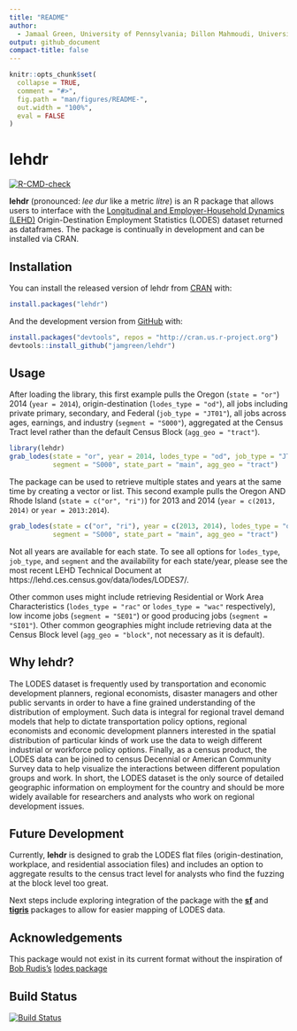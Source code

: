 ```yaml
---
title: "README"
author:
  - Jamaal Green, University of Pennsylvania; Dillon Mahmoudi, University of Maryland Baltimore County; Liming Wang, Portland State University
output: github_document
compact-title: false
---
```


<!-- README.md is generated from README.Rmd. Please edit that file -->

```r
knitr::opts_chunk$set(
  collapse = TRUE,
  comment = "#>",
  fig.path = "man/figures/README-",
  out.width = "100%",
  eval = FALSE
)
```

# lehdr
<!-- badges: start -->
[![R-CMD-check](https://github.com/jamgreen/lehdr/workflows/R-CMD-check/badge.svg)](https://github.com/jamgreen/lehdr/actions)
<!-- badges: end -->

**lehdr** (pronounced: _lee dur_ like a metric _litre_) is an R package that allows users to interface with the [Longitudinal and Employer-Household Dynamics (LEHD)](https://lehd.ces.census.gov/) Origin-Destination Employment Statistics (LODES) dataset returned as dataframes. The package is continually in development and can be installed via CRAN.

## Installation

You can install the released version of lehdr from [CRAN](https://CRAN.R-project.org) with:

``` r
install.packages("lehdr")
```
And the development version from [GitHub](https://github.com/) with:

```r
install.packages("devtools", repos = "http://cran.us.r-project.org")
devtools::install_github("jamgreen/lehdr")
```

## Usage

After loading the library, this first example pulls the Oregon (`state = "or"`) 2014 (`year = 2014`), origin-destination (`lodes_type = "od"`), all jobs including private primary, secondary, and Federal (`job_type = "JT01"`), all jobs across ages, earnings, and industry (`segment = "S000"`), aggregated at the Census Tract level rather than the default Census Block (`agg_geo = "tract"`).

```r
library(lehdr)
grab_lodes(state = "or", year = 2014, lodes_type = "od", job_type = "JT01", 
           segment = "S000", state_part = "main", agg_geo = "tract")
```

The package can be used to retrieve multiple states and years at the same time by creating a vector or list. This second example pulls the Oregon AND Rhode Island (`state = c("or", "ri")`) for 2013 and 2014 (`year = c(2013, 2014)` or `year = 2013:2014`).

```r
grab_lodes(state = c("or", "ri"), year = c(2013, 2014), lodes_type = "od", job_type = "JT01", 
           segment = "S000", state_part = "main", agg_geo = "tract")           
```

Not all years are available for each state. To see all options for `lodes_type`, `job_type`, and `segment` and the availability for each state/year, please see the most recent LEHD Technical Document at https://lehd.ces.census.gov/data/lodes/LODES7/.

Other common uses might include retrieving Residential or Work Area Characteristics (`lodes_type = "rac"` or `lodes_type = "wac"` respectively), low income jobs (`segment = "SE01"`) or good producing jobs (`segment = "SI01"`). Other common geographies might include retrieving data at the Census Block level (`agg_geo = "block"`, not necessary as it is default).

## Why lehdr?

The LODES dataset is frequently used by transportation and economic development planners, regional economists, disaster managers and other public servants in order to have a fine grained understanding of the distribution of employment. Such data is integral for regional travel demand models that help to dictate transportation policy options, regional economists and economic development planners interested in the spatial distribution of particular kinds of work use the data to weigh different industrial or workforce policy options. Finally, as a census product, the LODES data can be joined to census Decennial or American Community Survey data to help visualize the interactions between different population groups and work. In short, the LODES dataset is the only source of detailed geographic information on employment for the country and should be more widely available for researchers and analysts who work on regional development issues. 

## Future Development

Currently, **lehdr** is designed to grab the LODES flat files (origin-destination, workplace, and residential association files) and includes an option to aggregate results to the census tract level for analysts who find the fuzzing at the block level too great. 

Next steps include exploring integration of the package with the [**sf**]( https://CRAN.R-project.org/package=sf) and [**tigris**]( https://CRAN.R-project.org/package=tigris) packages to allow for easier mapping of LODES data. 

## Acknowledgements

This package would not exist in its current format without the inspiration of [Bob Rudis's](https://rud.is/b/) [lodes package](https://github.com/hrbrmstr/lodes)

## Build Status

[![Build Status](https://travis-ci.org/jamgreen/lehdr.svg?branch=master)](https://travis-ci.org/jamgreen/lehdr)
